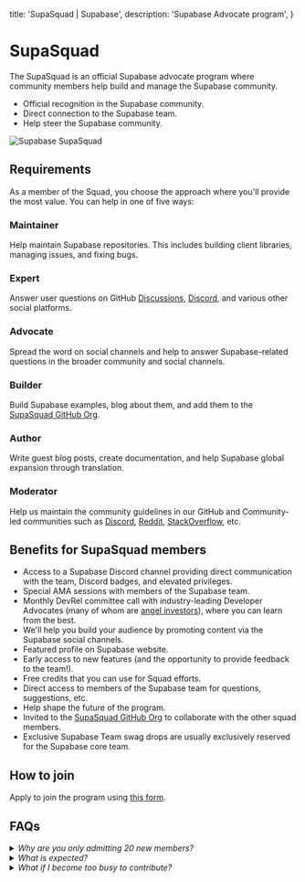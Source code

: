 
  title: 'SupaSquad | Supabase',
  description: 'Supabase Advocate program',
}

<SectionContainer>

# SupaSquad

The SupaSquad is an official Supabase advocate program where community members help build and manage the Supabase community.

- Official recognition in the Supabase community.
- Direct connection to the Supabase team.
- Help steer the Supabase community.

![Supabase SupaSquad](/images/supabase-squad.png)

## Requirements

As a member of the Squad, you choose the approach where you'll provide the most value.
You can help in one of five ways:

### Maintainer

Help maintain Supabase repositories. This includes building client libraries, managing issues, and fixing bugs.

### Expert

Answer user questions on GitHub [Discussions](https://github.com/supabase/supabase/discussions), [Discord](https://discord.supabase.com), and various other social platforms.

### Advocate

Spread the word on social channels and help to answer Supabase-related questions in the broader community and social channels.

### Builder

Build Supabase examples, blog about them, and add them to the [SupaSquad GitHub Org](https://github.com/supasquad).

### Author

Write guest blog posts, create documentation, and help Supabase global expansion through translation.

### Moderator

Help us maintain the community guidelines in our GitHub and Community-led communities such as [Discord](https://discord.supabase.com), [Reddit](https://reddit.com/r/Supabase/),
[StackOverflow](https://stackoverflow.com/questions/tagged/supabase), etc.

## Benefits for SupaSquad members

- Access to a Supabase Discord channel providing direct communication with the team, Discord badges, and elevated privileges.
- Special AMA sessions with members of the Supabase team.
- Monthly DevRel committee call with industry-leading Developer Advocates (many of whom are [angel investors](https://supabase.com/blog/angels-of-supabase)), where you can learn from the best.
- We'll help you build your audience by promoting content via the Supabase social channels.
- Featured profile on Supabase website.
- Early access to new features (and the opportunity to provide feedback to the team!).
- Free credits that you can use for Squad efforts.
- Direct access to members of the Supabase team for questions, suggestions, etc.
- Help shape the future of the program.
- Invited to the [SupaSquad GitHub Org](https://github.com/supasquad) to collaborate with the other squad members.
- Exclusive Supabase Team swag drops are usually exclusively reserved for the Supabase core team.

## How to join

Apply to join the program using [this form](https://airtable.com/shr0FtLqLfhpuEya8).

## FAQs

<details>
  <summary>
    <i>Why are you only admitting 20 new members?</i>
  </summary>
  The entire Supabase team is only 20 people, so as you can imagine adding another 20 people sounds like
  a lot to us! We wish we could admit everyone who wanted to join. But we also want to make sure everyone
  who joins the Squad has an awesome experience. In the future we will probably expand the intake to
  include a monthly quota.
</details>
<details>
  <summary>
    <i>What is expected?</i>
  </summary>
  Mostly just enthusiasm. If you are interested in Open Source and want to get involved, the SupaSquad
  program is a great channel. You'll be given opportunities to contribute to the community in whatever
  ways match your skillset.
</details>
<details>
  <summary>
    <i>What if I become too busy to contribute?</i>
  </summary>
  No worries! The program isn't a job. It's just an opportunity to build your skillset and audience within
  the Supabase ecosystem.
</details>

</SectionContainer>

